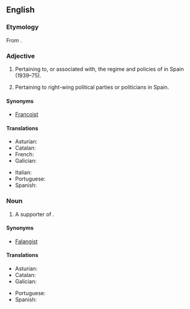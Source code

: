==English==

===Etymology===
From {{etyl|es|en}} {{term|franquismo|lang=es}}.

===Adjective===
{{en-adj}}

# Pertaining to, or associated with, the regime and policies of {{w|Francisco Franco}} in Spain (1939–75).
# {{context|pejorative|lang=en}} Pertaining to right-wing political parties or politicians in Spain.

====Synonyms====
* [[Francoist]]

====Translations====
{{trans-top|pertaining to Francisco Franco}}
* Asturian: {{t|ast|franquista}}
* Catalan: {{t|ca|franquista}}
* French: {{t+|fr|franquiste}}
* Galician: {{t|gl|franquista}}
{{trans-mid}}
* Italian: {{t|it|franchista}}
* Portuguese: {{t|pt|franquista}}
* Spanish: {{t+|es|franquista}}
{{trans-bottom}}

===Noun===
{{en-noun}}

# A supporter of {{w|Francisco Franco}}.

====Synonyms====
* [[Falangist]]

====Translations====
{{trans-top|supporter of Francisco Franco}}
* Asturian: {{t|ast|franquista|m|f}}
* Catalan: {{t|ca|franquista|m|f}}
* Galician: {{t|gl|franquista|m|f}}
{{trans-mid}}
* Portuguese: {{t|pt|franquista|m|f}}
* Spanish: {{t+|es|franquista|m|f}}
{{trans-bottom}}